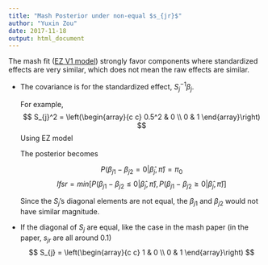 ```yaml
---
title: "Mash Posterior under non-equal $s_{jr}$"
author: "Yuxin Zou"
date: 2017-11-18
output: html_document
---
```


The mash fit ([EZ V1 model](Immune_Data_Mash_V1_EZ_Result.html)) strongly favor components where standardized effects are very similar, which does not mean the raw effects are similar.

* The covariance is for the standardized effect, $S_{j}^{-1}\beta_{j}$.
	
	For example,
	$$
	S_{j}^2 = \left(\begin{array}{c c}
	0.5^2 & 0 \\
	0 & 1
	\end{array}\right)
	$$
	Using EZ model
	
	\begin{align*}
	\left(\begin{array}{c}
	\hat{\beta}_{j1}/0.5 \\
	\hat{\beta}_{j2}
	\end{array}\right) | \left(\begin{array}{c}
	\beta_{j1}\\
	\beta_{j2}
	\end{array}\right) &\sim N\left(\left(\begin{array}{c}
	\beta_{j1} \\
	\beta_{j2}
	\end{array}\right), S_{j}^2 \right) \\
	\left(\begin{array}{c}
	\beta_{j1}/0.5 \\
	\beta_{j2}
	\end{array}\right) | \hat{\pi} &\sim \hat{\pi}_{0} \delta_{0} + \hat{\pi}_{1} N(0,\left(\begin{array}{c c}
	1 & 1 \\
	1 & 1
	\end{array}\right))
	\end{align*}
	
	The posterior becomes
	\begin{align*}
	\left(\begin{array}{c}
	\beta_{j1}/0.5\\
	\beta_{j2}
	\end{array}\right) | \left(\begin{array}{c}
	\hat{\beta}_{j1} \\
	\hat{\beta}_{j2}
	\end{array}\right) &\propto \hat{\pi}_{0} \delta_{0} + \hat{\pi}_{1} N\left( \left(\begin{array}{c}
	\mu_{j1} \\
	\mu_{j2}
	\end{array}\right),c \left(\begin{array}{c c}
	1 & 1 \\
	1 & 1
	\end{array}\right) \right) \\
	&= \hat{\pi}_{0} \delta_{0} + \hat{\pi}_{1} N\left( c \left(\begin{array}{c c}
	1 & 1 \\
	1 & 1
	\end{array}\right) \left(\begin{array}{c}
	4\hat{\beta}_{j1} \\
	\hat{\beta}_{j2}
	\end{array}\right) , c \left(\begin{array}{c c}
	1 & 1 \\
	1 & 1
	\end{array}\right) \right) \\
	&= \hat{\pi}_{0} \delta_{0} + \hat{\pi}_{1} N\left( c \left(\begin{array}{c}
	4\hat{\beta}_{j1} + \hat{\beta}_{j2} \\ 
	4\hat{\beta}_{j1} + \hat{\beta}_{j2}
	\end{array}\right) , c \left(\begin{array}{c c}
	1 & 1 \\
	1 & 1
	\end{array}\right) \right) \\
	\left(\begin{array}{c}
	\beta_{j1}\\
	\beta_{j2}
	\end{array}\right) | \left(\begin{array}{c}
	\hat{\beta}_{j1} \\
	\hat{\beta}_{j2}
	\end{array}\right) &\propto \hat{\pi}_{0} \delta_{0} + \hat{\pi}_{1} N\left( \left(\begin{array}{c}
	0.5 \mu_{j1} \\
	\mu_{j2}
	\end{array}\right), c \left(\begin{array}{c c}
	0.5^2 & 0.5 \\
	0.5 & 1
	\end{array}\right) \right) \\
	&= \hat{\pi}_{0} \delta_{0} + \hat{\pi}_{1} N\left( c \left(\begin{array}{c}
	2\hat{\beta}_{j1} + 0.5 \hat{\beta}_{j2} \\ 
	4\hat{\beta}_{j1} + \hat{\beta}_{j2}
	\end{array}\right) , c \left(\begin{array}{c c}
	0.5^2 & 0.5 \\
	0.5 & 1
	\end{array}\right) \right) \\
	\beta_{j1} - \beta_{j2}|\left(\begin{array}{c}
	\hat{\beta}_{j1} \\
	\hat{\beta}_{j2}
	\end{array}\right) &\propto \hat{\pi}_{0} \delta_{0} + \hat{\pi}_{1} N\left(-2\hat{\beta}_{j1}-0.5\hat{\beta}_{j2}, 0.25\right)
	\end{align*}
	
	$$
	P(\beta_{j1}-\beta_{j2} = 0|\hat{\beta}_{j}, \hat{\pi}) = \pi_{0}
  $$
	$$
	lfsr = min\left[P(\beta_{j1}-\beta_{j2} \leq 0|\hat{\beta}_{j}, \hat{\pi}), P(\beta_{j1}-\beta_{j2} \geq 0|\hat{\beta}_{j}, \hat{\pi})\right]
	$$
	
	Since the $S_{j}$'s diagonal elements are not equal, the $\beta_{j1}$ and $\beta_{j2}$ would not have similar magnitude.
	
* If the diagonal of $S_{j}$ are equal, like the case in the mash paper (in the paper, $s_{jr}$ are all around 0.1)
	$$
	S_{j} = \left(\begin{array}{c c}
	1 & 0 \\
	0 & 1
	\end{array}\right)
	$$
	
	\begin{align*}
	\left(\begin{array}{c}
	\hat{\beta}_{j1} \\
	\hat{\beta}_{j2}
	\end{array}\right) | \left(\begin{array}{c}
	\beta_{j1}\\
	\beta_{j2}
	\end{array}\right) &\sim N\left(\left(\begin{array}{c}
	\beta_{j1} \\
	\beta_{j2}
	\end{array}\right), S_{j}\right) \\
	\left(\begin{array}{c}
	\beta_{j1} \\
	\beta_{j2}
	\end{array}\right) | \hat{\pi} &\sim \hat{\pi}_{0} \delta_{0} + \hat{\pi}_{1} N(0,\left(\begin{array}{c c}
	1 & 1 \\
	1 & 1
	\end{array}\right)) \\
	\left(\begin{array}{c}
	\beta_{j1}\\
	\beta_{j2}
	\end{array}\right) | \left(\begin{array}{c}
	\hat{\beta}_{j1} \\
	\hat{\beta}_{j2}
	\end{array}\right) &\propto \hat{\pi}_{0} \delta_{0} + \hat{\pi}_{1} N\left( \left(\begin{array}{c}
	\mu_{j1} \\
	\mu_{j2}
	\end{array}\right), \left(\begin{array}{c c}
	1 & 1 \\
	1 & 1
	\end{array}\right) \left(\begin{array}{c c}
	2 & 1 \\
	1 & 2
	\end{array}\right)^{-1} \right) \\
	&= \hat{\pi}_{0} \delta_{0} + \hat{\pi}_{1} N\left( c \left(\begin{array}{c c}
	\hat{\beta}_{j1} +  \hat{\beta}_{j2} \\
	\hat{\beta}_{j1} +  \hat{\beta}_{j2}
	\end{array}\right), c \left(\begin{array}{c c}
	1 & 1 \\
	1 & 1
	\end{array}\right) \right) \\
	\beta_{j1} - \beta_{j2}|\left(\begin{array}{c}
	\hat{\beta}_{j1} \\
	\hat{\beta}_{j2}
	\end{array}\right) &\propto \hat{\pi}_{0} \delta_{0} + \hat{\pi}_{1} N\left(0, 0\right)
	\end{align*}
